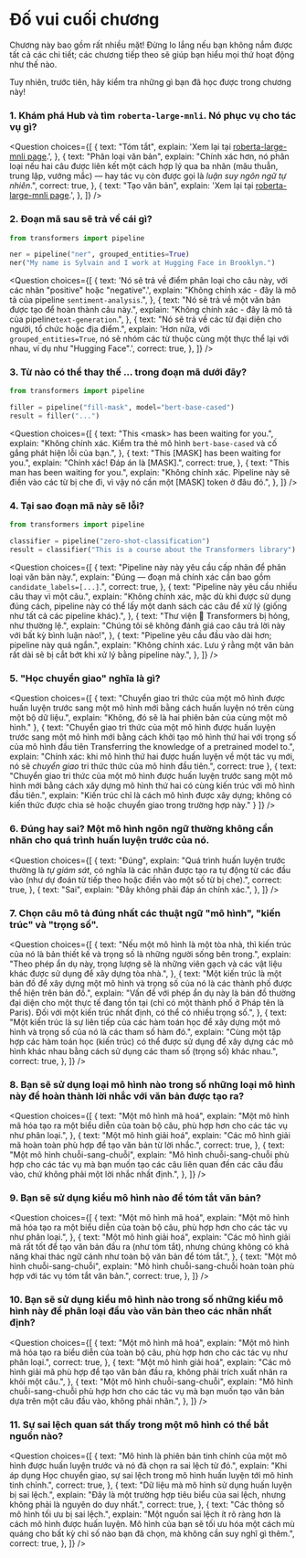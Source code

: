 <!-- DISABLE-FRONTMATTER-SECTIONS -->

# Đố vui cuối chương

Chương này bao gồm rất nhiều mặt! Đừng lo lắng nếu bạn không nắm được tất cả các chi tiết; các chương tiếp theo sẽ giúp bạn hiểu mọi thứ hoạt động như thế nào.

Tuy nhiên, trước tiên, hãy kiểm tra những gì bạn đã học được trong chương này!

### 1. Khám phá Hub và tìm `roberta-large-mnli`. Nó phục vụ cho tác vụ gì?

<Question
  choices={[
    {
      text: "Tóm tắt",
      explain:
        'Xem lại tại <a href="https://huggingface.co/roberta-large-mnli">roberta-large-mnli page</a>.',
    },
    {
      text: "Phân loại văn bản",
      explain:
        "Chính xác hơn, nó phân loại nếu hai câu được liên kết một cách hợp lý qua ba nhãn (mâu thuẫn, trung lập, vướng mắc) — hay tác vụ còn được gọi là <em>luận suy ngôn ngữ tự nhiên</em>.",
      correct: true,
    },
    {
      text: "Tạo văn bản",
      explain:
        'Xem lại tại <a href="https://huggingface.co/roberta-large-mnli">roberta-large-mnli page</a>.',
    },
  ]}
/>

### 2. Đoạn mã sau sẽ trả về cái gì?

```py
from transformers import pipeline

ner = pipeline("ner", grouped_entities=True)
ner("My name is Sylvain and I work at Hugging Face in Brooklyn.")
```

<Question
  choices={[
    {
      text: 'Nó sẽ trả về điểm phân loại cho câu này, với các nhãn "positive" hoặc "negative".',
      explain:
        "Không chính xác - đây là mô tả của pipeline <code>sentiment-analysis</code>.",
    },
    {
      text: "Nó sẽ trả về một văn bản được tạo để hoàn thành câu này.",
      explain:
        "Không chính xác - đây là mô tả của pipeline<code>text-generation</code>.",
    },
    {
      text: "Nó sẽ trả về các từ đại diện cho người, tổ chức hoặc địa điểm.",
      explain:
        'Hơn nữa, với <code>grouped_entities=True</code>, nó sẽ nhóm các từ thuộc cùng một thực thể lại với nhau, ví dụ như "Hugging Face".',
      correct: true,
    },
  ]}
/>

### 3. Từ nào có thể thay thế ... trong đoạn mã dưới đây?

```py
from transformers import pipeline

filler = pipeline("fill-mask", model="bert-base-cased")
result = filler("...")
```

<Question
  choices={[
    {
      text: "This &#60;mask> has been waiting for you.",
      explain:
        "Không chính xác. Kiểm tra thẻ mô hình <code>bert-base-cased</code> và cố gắng phát hiện lỗi của bạn.",
    },
    {
      text: "This [MASK] has been waiting for you.",
      explain: "Chính xác! Đáp án là [MASK].",
      correct: true,
    },
    {
      text: "This man has been waiting for you.",
      explain:
        "Không chính xác. Pipeline này sẽ điền vào các từ bị che đi, vì vậy nó cần một [MASK] token ở đâu đó.",
    },
  ]}
/>

### 4. Tại sao đoạn mã này sẽ lỗi?

```py
from transformers import pipeline

classifier = pipeline("zero-shot-classification")
result = classifier("This is a course about the Transformers library")
```

<Question
  choices={[
    {
      text: "Pipeline này này yêu cầu cấp nhãn để phân loại văn bản này.",
      explain:
        "Đúng — đoạn mã chính xác cần bao gồm <code>candidate_labels=[...]</code>.",
      correct: true,
    },
    {
      text: "Pipeline này yêu cầu nhiều câu thay vì một câu.",
      explain:
        "Không chính xác, mặc dù khi được sử dụng đúng cách, pipeline này có thể lấy một danh sách các câu để xử lý (giống như tất cả các pipeline khác).",
    },
    {
      text: "Thư viện 🤗 Transformers bị hỏng, như thường lệ.",
      explain:
        "Chúng tôi sẽ không đánh giá cao câu trả lời này với bất kỳ bình luận nào!",
    },
    {
      text: "Pipeline yêu cầu đầu vào dài hơn; pipeline này quá ngắn.",
      explain:
        "Không chính xác. Lưu ý rằng một văn bản rất dài sẽ bị cắt bớt khi xử lý bằng pipeline này.",
    },
  ]}
/>

### 5. "Học chuyển giao" nghĩa là gì?

<Question
	choices={[
		{
			text: "Chuyển giao tri thức của một mô hình được huấn luyện trước sang một mô hình mới bằng cách huấn luyện nó trên cùng một bộ dữ liệu.",
			explain: "Không, đó sẽ là hai phiên bản của cùng một mô hình."
		},
		{
			text: "Chuyển giao tri thức của một mô hình được huấn luyện trước sang một mô hình mới bằng cách khởi tạo mô hình thứ hai với trọng số của mô hình đầu tiên
			Transferring the knowledge of a pretrained model to.",
			explain: "Chính xác: khi mô hình thứ hai được huấn luyện về một tác vụ mới, nó sẽ *chuyển giao* tri thức thức của mô hình đầu tiên.",
			correct: true
		},
		{
			text: "Chuyển giao tri thức của một mô hình được huấn luyện trước sang một mô hình mới bằng cách xây dựng mô hình thứ hai có cùng kiến trúc với mô hình đầu tiên.",
			explain: "Kiến trúc chỉ là cách mô hình được xây dựng; không có kiến thức được chia sẻ hoặc chuyển giao trong trường hợp này."
		}
	]}
/>

### 6. Đúng hay sai? Một mô hình ngôn ngữ thường không cần nhãn cho quá trình huấn luyện trước của nó.

<Question
  choices={[
    {
      text: "Đúng",
      explain:
        "Quá trình huấn luyện trước thường là <em>tự giám sát</em>, có nghĩa là các nhãn được tạo ra tự động từ các đầu vào (như dự đoán từ tiếp theo hoặc điền vào một số từ bị che).",
      correct: true,
    },
    {
      text: "Sai",
      explain: "Đây không phải đáp án chính xác.",
    },
  ]}
/>

### 7. Chọn câu mô tả đúng nhất các thuật ngữ "mô hình", "kiến trúc" và "trọng số".

<Question
  choices={[
    {
      text: "Nếu một mô hình là một tòa nhà, thì kiến trúc của nó là bản thiết kế và trọng số là những người sống bên trong.",
      explain:
        "Theo phép ẩn dụ này, trọng lượng sẽ là những viên gạch và các vật liệu khác được sử dụng để xây dựng tòa nhà.",
    },
    {
      text: "Một kiến trúc là một bản đồ để xây dựng một mô hình và trọng số của nó là các thành phố được thể hiện trên bản đồ.",
      explain:
        "Vấn đề với phép ẩn dụ này là bản đồ thường đại diện cho một thực tế đang tồn tại (chỉ có một thành phố ở Pháp tên là Paris). Đối với một kiến trúc nhất định, có thể có nhiều trọng số.",
    },
    {
      text: "Một kiến trúc là sự liên tiếp của các hàm toán học để xây dựng một mô hình và trọng số của nó là các tham số hàm đó.",
      explain:
        "Cùng một tập hợp các hàm toán học (kiến trúc) có thể được sử dụng để xây dựng các mô hình khác nhau bằng cách sử dụng các tham số (trọng số) khác nhau.",
      correct: true,
    },
  ]}
/>

### 8. Bạn sẽ sử dụng loại mô hình nào trong số những loại mô hình này để hoàn thành lời nhắc với văn bản được tạo ra?

<Question
  choices={[
    {
      text: "Một mô hình mã hoá",
      explain:
        "Một mô hình mã hóa tạo ra một biểu diễn của toàn bộ câu, phù hợp hơn cho các tác vụ như phân loại.",
    },
    {
      text: "Một mô hình giải hoá",
      explain:
        "Các mô hình giải mã hoàn toàn phù hợp để tạo văn bản từ lời nhắc.",
      correct: true,
    },
    {
      text: "Một mô hình chuỗi-sang-chuỗi",
      explain:
        "Mô hình chuỗi-sang-chuỗi phù hợp cho các tác vụ mà bạn muốn tạo các câu liên quan đến các câu đầu vào, chứ không phải một lời nhắc nhất định.",
    },
  ]}
/>

### 9. Bạn sẽ sử dụng kiểu mô hình nào để tóm tắt văn bản?

<Question
  choices={[
    {
      text: "Một mô hình mã hoá",
      explain:
        "Một mô hình mã hóa tạo ra một biểu diễn của toàn bộ câu, phù hợp hơn cho các tác vụ như phân loại.",
    },
    {
      text: "Một mô hình giải hoá",
      explain:
        "Các mô hình giải mã rất tốt để tạo văn bản đầu ra (như tóm tắt), nhưng chúng không có khả năng khai thác ngữ cảnh như toàn bộ văn bản để tóm tắt.",
    },
    {
      text: "Một mô hình chuỗi-sang-chuỗi",
      explain:
        "Mô hình chuỗi-sang-chuỗi hoàn toàn phù hợp với tác vụ tóm tắt văn bản.",
      correct: true,
    },
  ]}
/>

### 10. Bạn sẽ sử dụng kiểu mô hình nào trong số những kiểu mô hình này để phân loại đầu vào văn bản theo các nhãn nhất định?

<Question
  choices={[
    {
      text: "Một mô hình mã hoá",
      explain:
        "Một mô hình mã hóa tạo ra biểu diễn của toàn bộ câu, phù hợp hơn cho các tác vụ như phân loại.",
      correct: true,
    },
    {
      text: "Một mô hình giải hoá",
      explain:
        "Các mô hình giải mã phù hợp để tạo văn bản đầu ra, không phải trích xuất nhãn ra khỏi một câu.",
    },
    {
      text: "Một mô hình chuỗi-sang-chuỗi",
      explain:
        "Mô hình chuỗi-sang-chuỗi phù hợp hơn cho các tác vụ mà bạn muốn tạo văn bản dựa trên một câu đầu vào, không phải nhãn.",
    },
  ]}
/>

### 11. Sự sai lệch quan sát thấy trong một mô hình có thể bắt nguồn nào?

<Question
  choices={[
    {
      text: "Mô hình là phiên bản tinh chỉnh của một mô hình được huấn luyện trước và nó đã chọn ra sai lệch từ đó.",
      explain:
        "Khi áp dụng Học chuyển giao, sự sai lệch trong mô hình huấn luyện tới mô hình tinh chỉnh.",
      correct: true,
    },
    {
      text: "Dữ liệu mà mô hình sử dụng huấn luyện bị sai lệch.",
      explain:
        "Đây là một trường hợp tiêu biểu của sai lệch, nhưng không phải là nguyên do duy nhất.",
      correct: true,
    },
    {
      text: "Các thông số mô hình tối ưu bị sai lệch.",
      explain:
        "Một nguồn sai lệch ít rõ ràng hơn là cách mô hình được huấn luyện. Mô hình của bạn sẽ tối ưu hóa một cách mù quáng cho bất kỳ chỉ số nào bạn đã chọn, mà không cần suy nghĩ gì thêm.",
      correct: true,
    },
  ]}
/>
